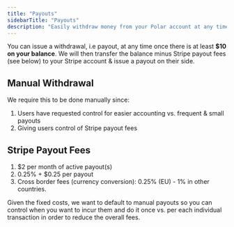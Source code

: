 ```yaml
---
title: "Payouts"
sidebarTitle: "Payouts"
description: "Easily withdraw money from your Polar account at any time"
---
```


You can issue a withdrawal, i.e payout, at any time once there is at least **$10 on your balance**. We will then transfer the balance minus Stripe payout fees (see below) to your Stripe account & issue a payout on their side.

Manual Withdrawal
------------------------

We require this to be done manually since:

1. Users have requested control for easier accounting vs. frequent & small payouts
2. Giving users control of Stripe payout fees

**Stripe Payout Fees**
-----------------------------

1. $2 per month of active payout(s)
2. 0.25% + $0.25 per payout
3. Cross border fees (currency conversion): 0.25% (EU) - 1% in other countries.

Given the fixed costs, we want to default to manual payouts so you can control when you want to incur them and do it once vs. per each individual transaction in order to reduce the overall fees.

